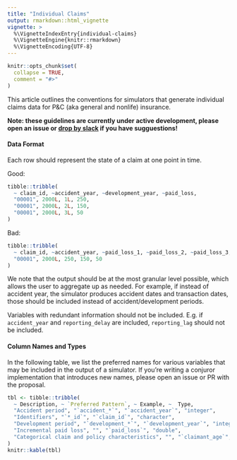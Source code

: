 ```yaml
---
title: "Individual Claims"
output: rmarkdown::html_vignette
vignette: >
  %\VignetteIndexEntry{individual-claims}
  %\VignetteEngine{knitr::rmarkdown}
  %\VignetteEncoding{UTF-8}
---
```


```r
knitr::opts_chunk$set(
  collapse = TRUE,
  comment = "#>"
)
```

This article outlines the conventions for simulators that generate individual claims data for P&C (aka general and nonlife) insurance.

**Note: these guidelines are currently under active development, please open an issue or [drop by slack](https://kasaai.slack.com/messages/CH4SAKX4G) if you have sugguestions!**

#### Data Format

Each row should represent the state of a claim at one point in time.

Good:

```r
tibble::tribble(
  ~ claim_id, ~accident_year, ~development_year, ~paid_loss,
  "00001", 2000L, 1L, 250,
  "00001", 2000L, 2L, 150,
  "00001", 2000L, 3L, 50
)
```

Bad:

```r
tibble::tribble(
  ~ claim_id, ~accident_year, ~paid_loss_1, ~paid_loss_2, ~paid_loss_3,
  "00001", 2000L, 250, 150, 50
)
```

We note that the output should be at the most granular level possible, which allows the user to aggregate up as needed. For example, if instead of accident year, the simulator produces accident dates and transaction dates, those should be included instead of accident/development periods.

Variables with redundant information should not be included. E.g. if `accident_year` and `reporting_delay` are included, `reporting_lag` should not be included.

#### Column Names and Types

In the following table, we list the preferred names for various variables that may be included in the output of a simulator. If you're writing a conjuror implementation that introduces new names, please open an issue or PR with the proposal.

```r
tbl <- tibble::tribble(
  ~ Description, ~ `Preferred Pattern`, ~ Example, ~  Type,
  "Accident period", "`accident_*`", "`accident_year`", "integer",
  "Identifiers", "`*_id`", "`claim_id`", "character",
  "Development period", "`development_*`", "`development_year`", "integer",
  "Incremental paid loss", "", "`paid_loss`", "double",
  "Categorical claim and policy characteristics", "", "`claimant_age`", "character"
)
knitr::kable(tbl)
```
